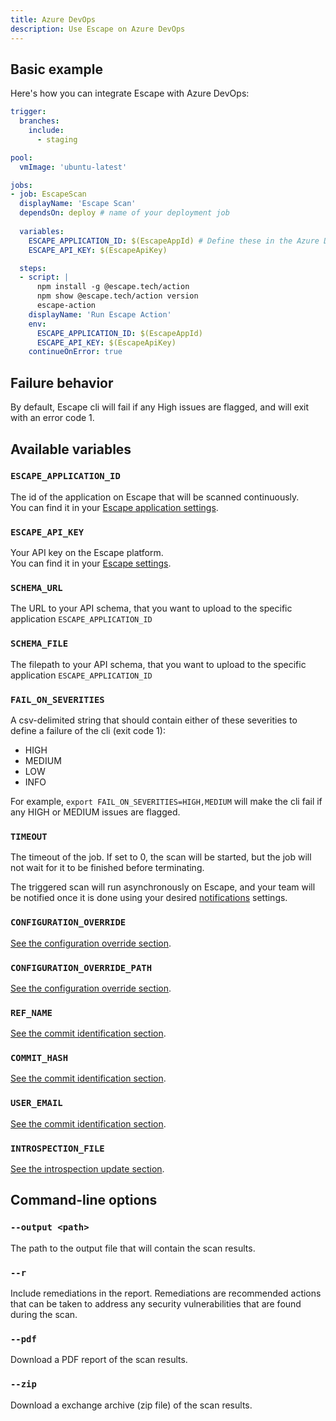 ```yaml
---
title: Azure DevOps
description: Use Escape on Azure DevOps
---
```



## Basic example

Here's how you can integrate Escape with Azure DevOps:

```yaml
trigger:
  branches:
    include:
      - staging

pool:
  vmImage: 'ubuntu-latest'

jobs:
- job: EscapeScan
  displayName: 'Escape Scan'
  dependsOn: deploy # name of your deployment job
  
  variables:
    ESCAPE_APPLICATION_ID: $(EscapeAppId) # Define these in the Azure DevOps Pipeline environment variables or in a variable group.
    ESCAPE_API_KEY: $(EscapeApiKey)

  steps:
  - script: |
      npm install -g @escape.tech/action
      npm show @escape.tech/action version
      escape-action
    displayName: 'Run Escape Action'
    env: 
      ESCAPE_APPLICATION_ID: $(EscapeAppId)
      ESCAPE_API_KEY: $(EscapeApiKey)
    continueOnError: true
```


## Failure behavior

By default, Escape cli will fail if any High issues are flagged, and will exit with an error code 1.

## Available variables

### `ESCAPE_APPLICATION_ID` <TypeTag type="string"/> <RequiredTag/>

The id of the application on Escape that will be scanned continuously.  
You can find it in your [Escape application settings](https://app.escape.tech).

### `ESCAPE_API_KEY` <TypeTag type="string"/> <RequiredTag/>

Your API key on the Escape platform.  
You can find it in your [Escape settings](https://app.escape.tech/user/profile/).

### `SCHEMA_URL` <TypeTag type="string"/>

The URL to your API schema, that you want to upload to the specific application `ESCAPE_APPLICATION_ID`

### `SCHEMA_FILE` <TypeTag type="string"/>

The filepath to your API schema, that you want to upload to the specific application `ESCAPE_APPLICATION_ID`

### `FAIL_ON_SEVERITIES` <TypeTag type="string"/>

A csv-delimited string that should contain either of these severities to define a failure of the cli (exit code 1):

- HIGH
- MEDIUM
- LOW
- INFO

For example, `export FAIL_ON_SEVERITIES=HIGH,MEDIUM` will make the cli fail if any HIGH or MEDIUM issues are flagged.

### `TIMEOUT` <TypeTag type="number"/>

The timeout of the job. If set to 0, the scan will be started, but the job will not wait for it to be finished before terminating.

The triggered scan will run asynchronously on Escape, and your team will be notified once it is done using your desired [notifications](/platform/workflows) settings.

### `CONFIGURATION_OVERRIDE` <TypeTag type="string"/>

[See the configuration override section](/testing/ci-cd/configuration-override).

### `CONFIGURATION_OVERRIDE_PATH` <TypeTag type="string"/>

[See the configuration override section](/testing/ci-cd/configuration-override).

### `REF_NAME` <TypeTag type="string"/>

[See the commit identification section](/testing/ci-cd/commit-sha).

### `COMMIT_HASH` <TypeTag type="string"/>

[See the commit identification section](/testing/ci-cd/commit-sha).

### `USER_EMAIL` <TypeTag type="string"/>

[See the commit identification section](/testing/ci-cd/commit-sha).

### `INTROSPECTION_FILE` <TypeTag type="path"/>

[See the introspection update section](/testing/ci-cd/introspection-update).

## Command-line options

### `--output <path>` <TypeTag type="string"/>

The path to the output file that will contain the scan results.

### `--r` <TypeTag type="boolean"/>

Include remediations in the report. Remediations are recommended actions that can be taken to address any security vulnerabilities that are found during the scan.

### `--pdf` <TypeTag type="boolean"/>

Download a PDF report of the scan results.

### `--zip` <TypeTag type="boolean"/>

Download a exchange archive (zip file) of the scan results.
